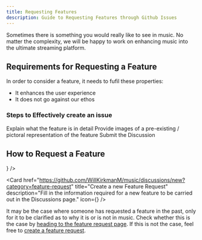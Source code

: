 ```yaml
---
title: Requesting Features
description: Guide to Requesting Features through Github Issues
---
```


Sometimes there is something you would really like to see in music. No matter the complexity, we will be happy to work on enhancing music into the ultimate streaming platform.

## Requirements for Requesting a Feature
In order to consider a feature, it needs to fufil these properties:

- It enhances the user experience
- It does not go against our ethos 

### Steps to Effectively create an issue
<Steps>
  <Step>
    Explain what the feature is in detail
  </Step>
  <Step>
    Provide images of a pre-existing / pictoral representation of the feature
  </Step>
  <Step>
    Submit the Discussion
  </Step>
</Steps>

## How to Request a Feature

<Cards>
  <Card 
    href="https://github.com/WillKirkmanM/music/discussions/categories/feature-request"
    title="Head to the Discussions Page"
    description="View all the feature requests users have made"
    icon={<SquareArrowOutUpRight />}
  />

  <Card
    href="https://github.com/WillKirkmanM/music/discussions/new?category=feature-request"
    title="Create a new Feature Request"
    description="Fill in the information required for a new feature to be carried out in the Discussions page."
    icon={<CirclePlus />}
  />
</Cards>

It may be the case where someone has requested a feature in the past, only for it to be clarified as to why it is or is not in music. Check whether this is the case by [heading to the feature request page](https://github.com/WillKirkmanM/music/discussions/categories/feature-request). If this is not the case, feel free to [create a feature request](https://github.com/WillKirkmanM/music/discussions/new?category=feature-request).

